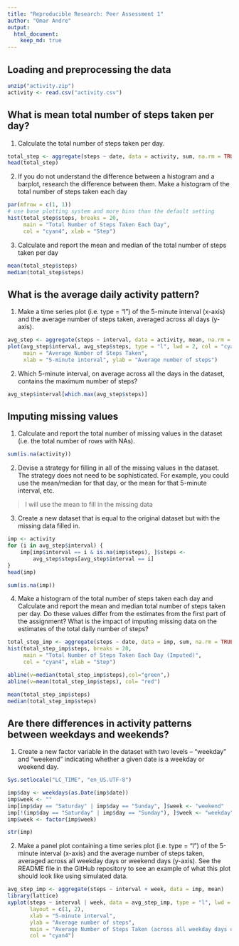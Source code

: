 ```yaml
---
title: "Reproducible Research: Peer Assessment 1"
author: "Omar Andre"
output: 
  html_document:
    keep_md: true
---
```



## Loading and preprocessing the data


```r
unzip("activity.zip")
activity <- read.csv("activity.csv")
```


## What is mean total number of steps taken per day?

1. Calculate the total number of steps taken per day.

```r
total_step <- aggregate(steps ~ date, data = activity, sum, na.rm = TRUE)
head(total_step)
```

2. If you do not understand the difference between a histogram and a barplot, research the difference between them. Make a histogram of the total number of steps taken each day

```r
par(mfrow = c(1, 1))
# use base plotting system and more bins than the default setting
hist(total_step$steps, breaks = 20, 
     main = "Total Number of Steps Taken Each Day",
     col = "cyan4", xlab = "Step")
```

3. Calculate and report the mean and median of the total number of steps taken per day

```r
mean(total_step$steps)
median(total_step$steps)
```

## What is the average daily activity pattern?

  1. Make a time series plot (i.e. type = "l") of the 5-minute interval (x-axis) and the average number of steps taken, averaged across all days (y-axis).
  
```r
avg_step <- aggregate(steps ~ interval, data = activity, mean, na.rm = TRUE)
plot(avg_step$interval, avg_step$steps, type = "l", lwd = 2, col = "cyan4",
     main = "Average Number of Steps Taken",
     xlab = "5-minute interval", ylab = "Average number of steps")
```

  2. Which 5-minute interval, on average across all the days in the dataset, contains the maximum number of steps?
  
```r
avg_step$interval[which.max(avg_step$steps)]
```
  
  
## Imputing missing values

1. Calculate and report the total number of missing values in the dataset (i.e. the total number of rows with NAs).


```r
sum(is.na(activity))
```

2. Devise a strategy for filling in all of the missing values in the dataset. The strategy does not need to be sophisticated. For example, you could use the mean/median for that day, or the mean for that 5-minute interval, etc.

>I will use the mean to fill in the missing data

3. Create a new dataset that is equal to the original dataset but with the missing data filled in.


```r
imp <- activity
for (i in avg_step$interval) {
    imp[imp$interval == i & is.na(imp$steps), ]$steps <- 
        avg_step$steps[avg_step$interval == i]
}
head(imp) 

sum(is.na(imp))
```
4. Make a histogram of the total number of steps taken each day and Calculate and report the mean and median total number of steps taken per day. Do these values differ from the estimates from the first part of the assignment? What is the impact of imputing missing data on the estimates of the total daily number of steps?

```r
total_step_imp <- aggregate(steps ~ date, data = imp, sum, na.rm = TRUE)
hist(total_step_imp$steps, breaks = 20, 
     main = "Total Number of Steps Taken Each Day (Imputed)",
     col = "cyan4", xlab = "Step")

abline(v=median(total_step_imp$steps),col="green",)
abline(v=mean(total_step_imp$steps), col= "red")

mean(total_step_imp$steps)
median(total_step_imp$steps)
```



## Are there differences in activity patterns between weekdays and weekends?


1. Create a new factor variable in the dataset with two levels – “weekday” and “weekend” indicating whether a given date is a weekday or weekend day.

```r
Sys.setlocale("LC_TIME", "en_US.UTF-8")
```



```r
imp$day <- weekdays(as.Date(imp$date))
imp$week <- ""
imp[imp$day == "Saturday" | imp$day == "Sunday", ]$week <- "weekend"
imp[!(imp$day == "Saturday" | imp$day == "Sunday"), ]$week <- "weekday"
imp$week <- factor(imp$week)

str(imp)
```


2. Make a panel plot containing a time series plot (i.e. type = "l") of the 5-minute interval (x-axis) and the average number of steps taken, averaged across all weekday days or weekend days (y-axis). See the README file in the GitHub repository to see an example of what this plot should look like using simulated data.


```r
avg_step_imp <- aggregate(steps ~ interval + week, data = imp, mean)
library(lattice)
xyplot(steps ~ interval | week, data = avg_step_imp, type = "l", lwd = 2,
       layout = c(1, 2), 
       xlab = "5-minute interval", 
       ylab = "Average number of steps",
       main = "Average Number of Steps Taken (across all weekday days or weekend days)",
       col = "cyan4")
```
